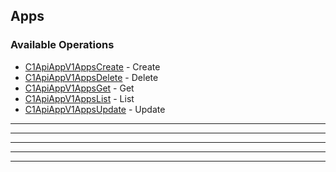 
## Apps

### Available Operations

* [C1ApiAppV1AppsCreate](/resources/apps/c1_api_app_v1_apps_create) - Create
* [C1ApiAppV1AppsDelete](/resources/apps/c1_api_app_v1_apps_delete) - Delete
* [C1ApiAppV1AppsGet](/resources/apps/c1_api_app_v1_apps_get) - Get
* [C1ApiAppV1AppsList](/resources/apps/c1_api_app_v1_apps_list) - List
* [C1ApiAppV1AppsUpdate](/resources/apps/c1_api_app_v1_apps_update) - Update

---
<C1ApiAppV1AppsCreate />

---
<C1ApiAppV1AppsDelete />

---
<C1ApiAppV1AppsGet />

---
<C1ApiAppV1AppsList />

---
<C1ApiAppV1AppsUpdate />
